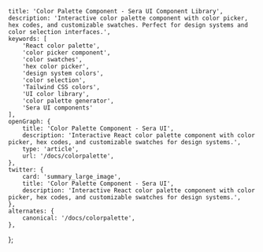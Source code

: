     title: 'Color Palette Component - Sera UI Component Library',
    description: 'Interactive color palette component with color picker, hex codes, and customizable swatches. Perfect for design systems and color selection interfaces.',
    keywords: [
        'React color palette',
        'color picker component',
        'color swatches',
        'hex color picker',
        'design system colors',
        'color selection',
        'Tailwind CSS colors',
        'UI color library',
        'color palette generator',
        'Sera UI components'
    ],
    openGraph: {
        title: 'Color Palette Component - Sera UI',
        description: 'Interactive React color palette component with color picker, hex codes, and customizable swatches for design systems.',
        type: 'article',
        url: '/docs/colorpalette',
    },
    twitter: {
        card: 'summary_large_image',
        title: 'Color Palette Component - Sera UI',
        description: 'Interactive React color palette component with color picker, hex codes, and customizable swatches for design systems.',
    },
    alternates: {
        canonical: '/docs/colorpalette',
    },
};


<HideTOC />
<ColorPaletteGeneratorPage />